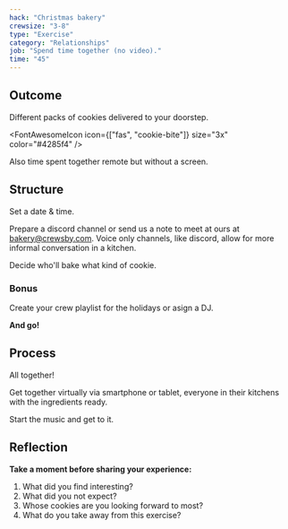 ```yaml
---
hack: "Christmas bakery"
crewsize: "3-8"
type: "Exercise"
category: "Relationships"
job: "Spend time together (no video)."
time: "45"
---
```


## Outcome

Different packs of cookies delivered to your doorstep.

<FontAwesomeIcon icon={["fas", "cookie-bite"]} size="3x" color="#4285f4" />

Also time spent together remote but without a screen.

## Structure

Set a date & time.

Prepare a discord channel or send us a note to meet at ours at [bakery@crewsby.com](mailto:bakery@crewsby.com).
Voice only channels, like discord, allow for more informal conversation in a kitchen.

Decide who'll bake what kind of cookie.

### Bonus

Create your crew playlist for the holidays or asign a DJ.

**And go!**

## Process

All together!

Get together virtually via smartphone or tablet, everyone in their kitchens with the ingredients ready.

Start the music and get to it.

## Reflection

**Take a moment before sharing your experience:**

1. What did you find interesting?
2. What did you not expect?
3. Whose cookies are you looking forward to most?
4. What do you take away from this exercise?

